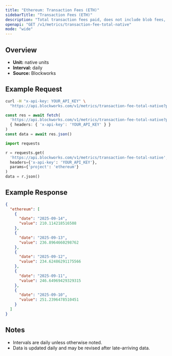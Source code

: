 ```yaml
---
title: "Ethereum: Transaction Fees (ETH)"
sidebarTitle: "Transaction Fees (ETH)"
description: "Total transaction fees paid, does not include blob fees, out-of-protocol tips, or additional sources of revenue"
openapi: "GET /v1/metrics/transaction-fee-total-native"
mode: "wide"
---
```


## Overview

- **Unit:** native units
- **Interval:** daily
- **Source:** Blockworks

## Example Request

<CodeGroup>

```bash cURL
curl -H "x-api-key: YOUR_API_KEY" \
  "https://api.blockworks.com/v1/metrics/transaction-fee-total-native?project=ethereum"
```

```typescript TypeScript
const res = await fetch(
  'https://api.blockworks.com/v1/metrics/transaction-fee-total-native?project=ethereum',
  { headers: { 'x-api-key': 'YOUR_API_KEY' } }
)
const data = await res.json()
```

```python Python
import requests

r = requests.get(
  'https://api.blockworks.com/v1/metrics/transaction-fee-total-native',
  headers={'x-api-key': 'YOUR_API_KEY'},
  params={'project': 'ethereum'}
)
data = r.json()
```

</CodeGroup>

## Example Response

```json
{
  "ethereum": [
    {
      "date": "2025-09-14",
      "value": 210.114218516508
    },
    {
      "date": "2025-09-13",
      "value": 236.8964660298762
    },
    {
      "date": "2025-09-12",
      "value": 234.62486291175566
    },
    {
      "date": "2025-09-11",
      "value": 246.64969429329315
    },
    {
      "date": "2025-09-10",
      "value": 251.2396478510451
    }
  ]
}
```

## Notes
- Intervals are daily unless otherwise noted.
- Data is updated daily and may be revised after late-arriving data.